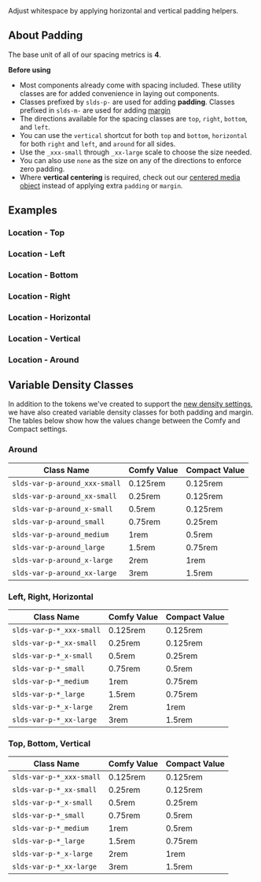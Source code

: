 
<div className="doc lead">
  Adjust whitespace by applying horizontal and vertical padding helpers.
</div>

## About Padding
The base unit of all of our spacing metrics is **4**.

**Before using**

- Most components already come with spacing included. These utility classes are for added convenience in laying out components.
- Classes prefixed by `slds-p-` are used for adding **padding**. Classes prefixed in `slds-m-` are used for adding [margin](/utilities/margin)
- The directions available for the spacing classes are `top`, `right`, `bottom`, and `left`.
- You can use the `vertical` shortcut for both `top` and `bottom`, `horizontal` for both `right` and `left`, and `around` for all sides.
- Use the `_xxx-small` through `_xx-large` scale to choose the size needed.
- You can also use `none` as the size on any of the directions to enforce zero padding.
- Where **vertical centering** is required, check out our [centered media object](/utilities/media-objects) instead of applying extra `padding` or `margin`.

## Examples

### Location - Top

<Example title="top paddings">
  <Fragment>
    <SpacingCodeView type="p" size="none" position="top" />
    <SpacingCodeView type="p" size="xxx-small" position="top" />
    <SpacingCodeView type="p" size="xx-small" position="top" />
    <SpacingCodeView type="p" size="x-small" position="top" />
    <SpacingCodeView type="p" size="small" position="top" />
    <SpacingCodeView type="p" size="medium" position="top" />
    <SpacingCodeView type="p" size="large" position="top" />
    <SpacingCodeView type="p" size="x-large" position="top" />
    <SpacingCodeView type="p" size="xx-large" position="top" />
  </Fragment>
</Example>

### Location - Left

<Example title="left paddings">
  <Fragment>
    <SpacingCodeView type="p" size="none" position="left" />
    <SpacingCodeView type="p" size="xxx-small" position="left" />
    <SpacingCodeView type="p" size="xx-small" position="left" />
    <SpacingCodeView type="p" size="x-small" position="left" />
    <SpacingCodeView type="p" size="small" position="left" />
    <SpacingCodeView type="p" size="medium" position="left" />
    <SpacingCodeView type="p" size="large" position="left" />
    <SpacingCodeView type="p" size="x-large" position="left" />
    <SpacingCodeView type="p" size="xx-large" position="left" />
  </Fragment>
</Example>

### Location - Bottom

<Example title="bottom paddings">
  <Fragment>
    <SpacingCodeView type="p" size="none" position="bottom" />
    <SpacingCodeView type="p" size="xxx-small" position="bottom" />
    <SpacingCodeView type="p" size="xx-small" position="bottom" />
    <SpacingCodeView type="p" size="x-small" position="bottom" />
    <SpacingCodeView type="p" size="small" position="bottom" />
    <SpacingCodeView type="p" size="medium" position="bottom" />
    <SpacingCodeView type="p" size="large" position="bottom" />
    <SpacingCodeView type="p" size="x-large" position="bottom" />
    <SpacingCodeView type="p" size="xx-large" position="bottom" />
  </Fragment>
</Example>

### Location - Right

<Example title="right paddings">
  <Fragment>
    <SpacingCodeView type="p" size="none" position="right" />
    <SpacingCodeView type="p" size="xxx-small" position="right" />
    <SpacingCodeView type="p" size="xx-small" position="right" />
    <SpacingCodeView type="p" size="x-small" position="right" />
    <SpacingCodeView type="p" size="small" position="right" />
    <SpacingCodeView type="p" size="medium" position="right" />
    <SpacingCodeView type="p" size="large" position="right" />
    <SpacingCodeView type="p" size="x-large" position="right" />
    <SpacingCodeView type="p" size="xx-large" position="right" />
  </Fragment>
</Example>

### Location - Horizontal

<Example title="horizontal paddings">
  <Fragment>
    <SpacingCodeView type="p" size="none" position="horizontal" />
    <SpacingCodeView type="p" size="xxx-small" position="horizontal" />
    <SpacingCodeView type="p" size="xx-small" position="horizontal" />
    <SpacingCodeView type="p" size="x-small" position="horizontal" />
    <SpacingCodeView type="p" size="small" position="horizontal" />
    <SpacingCodeView type="p" size="medium" position="horizontal" />
    <SpacingCodeView type="p" size="large" position="horizontal" />
    <SpacingCodeView type="p" size="x-large" position="horizontal" />
    <SpacingCodeView type="p" size="xx-large" position="horizontal" />
  </Fragment>
</Example>

### Location - Vertical

<Example title="vertical paddings">
  <Fragment>
    <SpacingCodeView type="p" size="none" position="vertical" />
    <SpacingCodeView type="p" size="xxx-small" position="vertical" />
    <SpacingCodeView type="p" size="xx-small" position="vertical" />
    <SpacingCodeView type="p" size="x-small" position="vertical" />
    <SpacingCodeView type="p" size="small" position="vertical" />
    <SpacingCodeView type="p" size="medium" position="vertical" />
    <SpacingCodeView type="p" size="large" position="vertical" />
    <SpacingCodeView type="p" size="x-large" position="vertical" />
    <SpacingCodeView type="p" size="xx-large" position="vertical" />
  </Fragment>
</Example>

### Location - Around

<Example title="around paddings">
  <Fragment>
    <SpacingCodeView type="p" size="none" position="around" />
    <SpacingCodeView type="p" size="xxx-small" position="around" />
    <SpacingCodeView type="p" size="xx-small" position="around" />
    <SpacingCodeView type="p" size="x-small" position="around" />
    <SpacingCodeView type="p" size="small" position="around" />
    <SpacingCodeView type="p" size="medium" position="around" />
    <SpacingCodeView type="p" size="large" position="around" />
    <SpacingCodeView type="p" size="x-large" position="around" />
    <SpacingCodeView type="p" size="xx-large" position="around" />
  </Fragment>
</Example>

## Variable Density Classes

In addition to the tokens we've created to support the [new density settings](https://developer.salesforce.com/blogs/2018/08/new-density-settings-for-the-lightning-experience-ui-in-winter-19.html), we have also created variable density classes for both padding and margin. The tables below show how the values change between the Comfy and Compact settings.

### Around

| Class Name | Comfy Value | Compact Value |
| ----------- | ----------- | ------ |
| `slds-var-p-around_xxx-small` | 0.125rem | 0.125rem |
| `slds-var-p-around_xx-small`      | 0.25rem | 0.125rem |
| `slds-var-p-around_x-small`      | 0.5rem | 0.125rem |
| `slds-var-p-around_small`      | 0.75rem | 0.25rem |
| `slds-var-p-around_medium`      | 1rem | 0.5rem |
| `slds-var-p-around_large`    | 1.5rem | 0.75rem |
| `slds-var-p-around_x-large`      | 2rem | 1rem |
| `slds-var-p-around_xx-large`     | 3rem | 1.5rem |

### Left, Right, Horizontal

| Class Name | Comfy Value | Compact Value |
| ----------- | ----------- | ------ |
| `slds-var-p-*_xxx-small` | 0.125rem | 0.125rem |
| `slds-var-p-*_xx-small`      | 0.25rem | 0.125rem |
| `slds-var-p-*_x-small`      | 0.5rem | 0.25rem |
| `slds-var-p-*_small`      | 0.75rem | 0.5rem |
| `slds-var-p-*_medium`      | 1rem | 0.75rem |
| `slds-var-p-*_large`    | 1.5rem | 0.75rem |
| `slds-var-p-*_x-large`      | 2rem | 1rem |
| `slds-var-p-*_xx-large`     | 3rem | 1.5rem |

### Top, Bottom, Vertical

| Class Name | Comfy Value | Compact Value |
| ----------- | ----------- | ------ |
| `slds-var-p-*_xxx-small` | 0.125rem | 0.125rem |
| `slds-var-p-*_xx-small`      | 0.25rem | 0.125rem |
| `slds-var-p-*_x-small`      | 0.5rem | 0.25rem |
| `slds-var-p-*_small`      | 0.75rem | 0.5rem |
| `slds-var-p-*_medium`      | 1rem | 0.5rem |
| `slds-var-p-*_large`    | 1.5rem | 0.75rem |
| `slds-var-p-*_x-large`      | 2rem | 1rem |
| `slds-var-p-*_xx-large`     | 3rem | 1.5rem |

